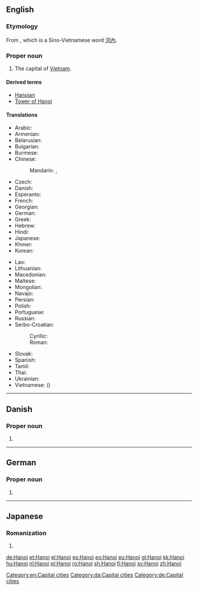 {{also|Hà Nội}}
==English==
{{wikipedia}}

===Etymology===
From {{etyl|vi|en}} {{term|Hà Nội|lang=vi}}, which is a Sino-Vietnamese word [[河內]].

===Proper noun===
{{en-proper noun}}

# The capital of [[Vietnam]].

====Derived terms====
* [[Hanoian]]
* [[Tower of Hanoi]]

====Translations====
{{trans-top|capital of Vietnam}}
* Arabic: {{t|ar|هانوي|m|tr=Hanūy, Hanoy}}
* Armenian: {{t|hy|Հանոյ|sc=Armn}}
* Belarusian: {{t|be|Ханой|m|tr=Xanój}}
* Bulgarian: {{t|bg|Ханой|m|tr=Hanój}}
* Burmese: {{t|my|ဟာနွိုင်း|sc=Mymr}}
* Chinese:
*: Mandarin: {{t|cmn|河內|sc=Hani}}, {{t+|cmn|河内|tr=Hénèi|sc=Hani}}
* Czech: {{t+|cs|Hanoj|m}}
* Danish: {{t|da|Hanoi}}
* Esperanto: {{t|eo|Hanojo}}
* French: {{t+|fr|Hanoï|m}}
* Georgian: {{t|ka|ჰანოი|sc=Geor}}
* German: {{t+|de|Hanoi|n}}
* Greek: {{t+|el|Ανόι|tr=Anói}}
* Hebrew: {{t|he|האנוי}}
* Hindi: {{t|hi|हनोई|tr=hanō'ī}}
* Japanese: {{t+|ja|ハノイ|tr=Hanoi}}
* Khmer: {{t|km|ក្រុងហាណូយ|tr=grong hāṇūy|sc=Khmr}}
* Korean: {{t+|ko|하노이|tr=Hanoi|sc=Hang}}
{{trans-mid}}
* Lao: {{t|lo|ຮ່າໂນຍ|tr=haa-nooj|sc=Laoo}}
* Lithuanian: {{t|lt|Hanojus|m}}
* Macedonian: {{t|mk|Ханој|m|tr=Hánoj}}
* Maltese: {{t|mt|Ħanoj}}
* Mongolian: {{t|mn|Ханой|tr=Hanoy|sc=Cyrl}}
* Navajo: {{t|nv|Hanóii}}
* Persian: {{t|fa|هانوی|tr=Hânuy}}
* Polish: {{t+|pl|Hanoi|m}}
* Portuguese: {{t|pt|Hanói|f}}
* Russian: {{t|ru|Ханой|m|tr=Xanój}}
* Serbo-Croatian:
*: Cyrillic: {{t|sh|Ханој|m}}
*: Roman: {{t|sh|Hanoj|m}}
* Slovak: {{t|sk|Hanoj|m}}
* Spanish: {{t+|es|Hanói|f}}
* Tamil: {{t|ta|ஹனோய்}}
* Thai: {{t|th|ฮานอย|tr=haanoi}}
* Ukrainian: {{t|uk|Ханой|m|tr=Xanój}}
* Vietnamese: {{t+|vi|Hà Nội}} ({{t|vi|河內|sc=Hani}})
{{trans-bottom}}

[[Category:en:Capital cities]]

----

==Danish==

===Proper noun===
{{head|da|proper noun}}

# {{l/en|Hanoi}}

[[Category:da:Capital cities]]

----

==German==

===Proper noun===
{{de-proper noun|n}}

# {{l/en|Hanoi}}

[[Category:de:Capital cities]]

----

==Japanese==

===Romanization===
{{ja-romaji}}

# {{ja-romanization of|ハノイ}}

[[de:Hanoi]]
[[et:Hanoi]]
[[el:Hanoi]]
[[es:Hanoi]]
[[eo:Hanoi]]
[[eu:Hanoi]]
[[gl:Hanoi]]
[[kk:Hanoi]]
[[hu:Hanoi]]
[[nl:Hanoi]]
[[pl:Hanoi]]
[[ro:Hanoi]]
[[sh:Hanoi]]
[[fi:Hanoi]]
[[sv:Hanoi]]
[[zh:Hanoi]]